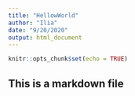 ```yaml
---
title: "HellowWorld"
author: "Ilia"
date: "9/20/2020"
output: html_document
---
```


```r
knitr::opts_chunk$set(echo = TRUE)
```

## This is a markdown file
